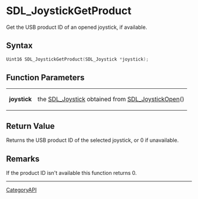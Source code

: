 = SDL_JoystickGetProduct =

Get the USB product ID of an opened joystick, if available.

== Syntax ==

<syntaxhighlight lang='c'>
Uint16 SDL_JoystickGetProduct(SDL_Joystick *joystick);
</syntaxhighlight>

== Function Parameters ==

{|
|'''joystick'''
|the [[SDL_Joystick]] obtained from [[SDL_JoystickOpen]]()
|}

== Return Value ==

Returns the USB product ID of the selected joystick, or 0 if unavailable.

== Remarks ==

If the product ID isn't available this function returns 0.

----
[[CategoryAPI]]


